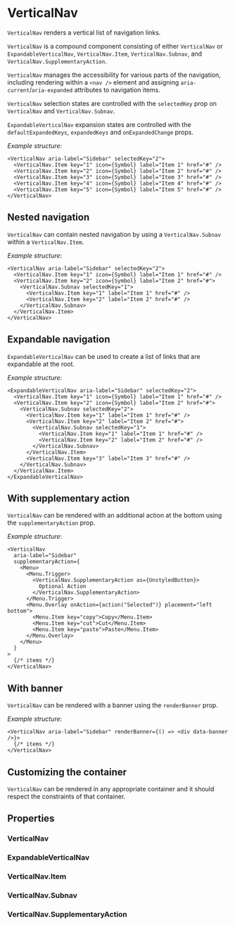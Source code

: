 
<Meta of={VerticalNavStories} />

# VerticalNav

`VerticalNav` renders a vertical list of navigation links.

<Canvas of={VerticalNavStories.Simple} />

`VerticalNav` is a compound component consisting of either `VerticalNav` or `ExpandableVerticalNav`, `VerticalNav.Item`, `VerticalNav.Subnav`, and `VerticalNav.SupplementaryAction`.

`VerticalNav` manages the accessibility for various parts of the navigation, including rendering within a `<nav />` element and assigning `aria-current`/`aria-expanded` attributes to navigation items.

`VerticalNav` selection states are controlled with the `selectedKey` prop on `VerticalNav` and `VerticalNav.Subnav`.

`ExpandableVerticalNav` expansion states are controlled with the `defaultExpandedKeys`, `expandedKeys` and `onExpandedChange` props.

_Example structure_:

```tsx
<VerticalNav aria-label="Sidebar" selectedKey="2">
  <VerticalNav.Item key="1" icon={Symbol} label="Item 1" href="#" />
  <VerticalNav.Item key="2" icon={Symbol} label="Item 2" href="#" />
  <VerticalNav.Item key="3" icon={Symbol} label="Item 3" href="#" />
  <VerticalNav.Item key="4" icon={Symbol} label="Item 4" href="#" />
  <VerticalNav.Item key="5" icon={Symbol} label="Item 5" href="#" />
</VerticalNav>
```

## Nested navigation

`VerticalNav` can contain nested navigation by using a `VerticalNav.Subnav` within a `VerticalNav.Item`.

_Example structure_:

```tsx
<VerticalNav aria-label="Sidebar" selectedKey="2">
  <VerticalNav.Item key="1" icon={Symbol} label="Item 1" href="#" />
  <VerticalNav.Item key="2" icon={Symbol} label="Item 2" href="#">
    <VerticalNav.Subnav selectedKey="1">
      <VerticalNav.Item key="1" label="Item 1" href="#" />
      <VerticalNav.Item key="2" label="Item 2" href="#" />
    </VerticalNav.Subnav>
  </VerticalNav.Item>
</VerticalNav>
```

<Canvas of={VerticalNavStories.Nested} />

## Expandable navigation

`ExpandableVerticalNav` can be used to create a list of links that are expandable at the root.

_Example structure_:

```tsx
<ExpandableVerticalNav aria-label="Sidebar" selectedKey="2">
  <VerticalNav.Item key="1" icon={Symbol} label="Item 1" href="#" />
  <VerticalNav.Item key="2" icon={Symbol} label="Item 2" href="#">
    <VerticalNav.Subnav selectedKey="2">
      <VerticalNav.Item key="1" label="Item 1" href="#" />
      <VerticalNav.Item key="2" label="Item 2" href="#">
        <VerticalNav.Subnav selectedKey="1">
          <VerticalNav.Item key="1" label="Item 1" href="#" />
          <VerticalNav.Item key="2" label="Item 2" href="#" />
        </VerticalNav.Subnav>
      </VerticalNav.Item>
      <VerticalNav.Item key="3" label="Item 3" href="#" />
    </VerticalNav.Subnav>
  </VerticalNav.Item>
</ExpandableVerticalNav>
```

<Canvas of={VerticalNavStories.Expandable} />

## With supplementary action

`VerticalNav` can be rendered with an additional action at the bottom using the `supplementaryAction` prop.

_Example structure_:

```tsx
<VerticalNav
  aria-label="Sidebar"
  supplementaryAction={
    <Menu>
      <Menu.Trigger>
        <VerticalNav.SupplementaryAction as={UnstyledButton}>
          Optional Action
        </VerticalNav.SupplementaryAction>
      </Menu.Trigger>
      <Menu.Overlay onAction={action("Selected")} placement="left bottom">
        <Menu.Item key="copy">Copy</Menu.Item>
        <Menu.Item key="cut">Cut</Menu.Item>
        <Menu.Item key="paste">Paste</Menu.Item>
      </Menu.Overlay>
    </Menu>
  }
>
  {/* items */}
</VerticalNav>
```

<Canvas of={VerticalNavStories.WithSupplementaryAction} />

## With banner

`VerticalNav` can be rendered with a banner using the `renderBanner` prop.

_Example structure_:

```tsx
<VerticalNav aria-label="Sidebar" renderBanner={() => <div data-banner />}>
  {/* items */}
</VerticalNav>
```

<Canvas of={VerticalNavStories.WithBanner} />

## Customizing the container

`VerticalNav` can be rendered in any appropriate container and it should respect the constraints of that container.

<Canvas of={VerticalNavStories.WithinACard} />

## Properties

### VerticalNav

<ArgTypes of={VerticalNav} />

### ExpandableVerticalNav

<ArgTypes of={ExpandableVerticalNav} />

### VerticalNav.Item

<ArgTypes of={VerticalNav.Item} />

### VerticalNav.Subnav

<ArgTypes of={VerticalNav.Subnav} />

### VerticalNav.SupplementaryAction

<ArgTypes of={VerticalNav.SupplementaryAction} />
